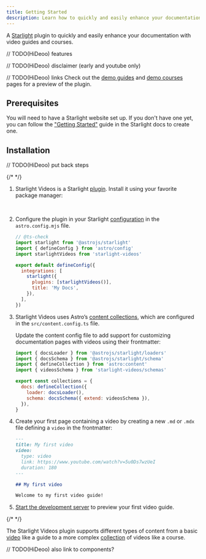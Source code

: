 ```yaml
---
title: Getting Started
description: Learn how to quickly and easily enhance your documentation with video guides and courses using the Starlight Videos plugin.
---
```


A [Starlight](https://starlight.astro.build) plugin to quickly and easily enhance your documentation with video guides and courses.

// TODO(HiDeoo) features

// TODO(HiDeoo) disclaimer (early and youtube only)

// TODO(HiDeoo) links
Check out the [demo guides](/blog/) and [demo courses](/blog/) pages for a preview of the plugin.

## Prerequisites

You will need to have a Starlight website set up.
If you don't have one yet, you can follow the ["Getting Started"](https://starlight.astro.build/getting-started) guide in the Starlight docs to create one.

## Installation


// TODO(HiDeoo) put back steps

{/* <Steps> */}

1. Starlight Videos is a Starlight [plugin](https://starlight.astro.build/reference/plugins/). Install it using your favorite package manager:

   <PackageManagers pkg="starlight-videos" />
   <br />

2. Configure the plugin in your Starlight [configuration](https://starlight.astro.build/reference/configuration/#plugins) in the `astro.config.mjs` file.

   ```js title="astro.config.mjs" ins={4,9}
   // @ts-check
   import starlight from '@astrojs/starlight'
   import { defineConfig } from 'astro/config'
   import starlightVideos from 'starlight-videos'

   export default defineConfig({
     integrations: [
       starlight({
         plugins: [starlightVideos()],
         title: 'My Docs',
       }),
     ],
   })
   ```

3. Starlight Videos uses Astro’s [content collections](https://docs.astro.build/en/guides/content-collections/), which are configured in the `src/content.config.ts` file.

   Update the content config file to add support for customizing documentation pages with videos using their frontmatter:

   ```js title="src/content.config.ts" ins={4} ins="{ extend: videosSchema }"
   import { docsLoader } from '@astrojs/starlight/loaders'
   import { docsSchema } from '@astrojs/starlight/schema'
   import { defineCollection } from 'astro:content'
   import { videosSchema } from 'starlight-videos/schemas'

   export const collections = {
     docs: defineCollection({
       loader: docsLoader(),
       schema: docsSchema({ extend: videosSchema }),
     }),
   }
   ```

4. Create your first page containing a video by creating a new `.md` or `.mdx` file defining a `video` in the frontmatter:

   ```md title="src/content/docs/videos/getting-started.md" {3-6}
   ---
   title: My first video
   video:
     type: video
     link: https://www.youtube.com/watch?v=5u0Ds7wzUeI
     duration: 180
   ---

   ## My first video

   Welcome to my first video guide!
   ```

5. [Start the development server](https://starlight.astro.build/getting-started/#start-the-development-server) to preview your first video guide.

{/* </Steps> */}

The Starlight Videos plugin supports different types of content from a basic [video](/content/video/) like a guide to a more complex [collection](/content/collection/) of videos like a course.

// TODO(HiDeoo) also link to components?
